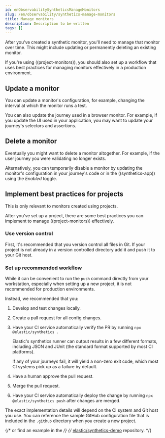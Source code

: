```yaml
---
id: enObservabilitySyntheticsManageMonitors
slug: /en/observability/synthetics-manage-monitors
title: Manage monitors
description: Description to be written
tags: []
---
```



<div id="synthetics-manage-monitors"></div>

After you've <DocLink id="enObservabilitySyntheticsGetStarted">created a synthetic monitor</DocLink>,
you'll need to manage that monitor over time. This might include updating
or permanently deleting an existing monitor.

If you're using ((project-monitors)), you should also set up a workflow that uses
<DocLink id="enObservabilitySyntheticsManageMonitors" section="implement-best-practices-for-projects">best practices for managing monitors effectively</DocLink>
in a production environment.

<div id="manage-monitors-config"></div>

## Update a monitor

You can update a monitor's configuration, for example, changing the interval at which
the monitor runs a test.

You can also update the journey used in a browser monitor.
For example, if you update the UI used in your application, you may want to update
your journey's selectors and assertions.

<SyntheticsManageMonitorsUpdateMonitorWidget />

<div id="manage-monitors-delete"></div>

## Delete a monitor

Eventually you might want to delete a monitor altogether.
For example, if the user journey you were validating no longer exists.

<SyntheticsManageMonitorsDeleteMonitorWidget />

Alternatively, you can temporarily disable a monitor by updating the monitor's
configuration in your journey's code or in the ((synthetics-app)) using the _Enabled_ toggle.

<div id="synthetics-projects-best-practices"></div>

## Implement best practices for projects

<DocCallOut title="Important" color="warning">
This is only relevant to monitors created using projects.
</DocCallOut>

After you've <DocLink id="enObservabilitySyntheticsGetStartedProject">set up a project</DocLink>,
there are some best practices you can implement to manage ((project-monitors)) effectively.

<div id="synthetics-version-control"></div>

### Use version control

First, it's recommended that you version control all files in Git.
If your project is not already in a version controlled directory add it
and push it to your Git host.

<div id="synthetics-workflow"></div>

### Set up recommended workflow

While it can be convenient to run the `push` command directly from your workstation,
especially when setting up a new project, it is not recommended for production environments.

Instead, we recommended that you:

1. Develop and test changes locally.
1. Create a pull request for all config changes.
1. Have your CI service automatically verify the PR by running `npx @elastic/synthetics .`

    Elastic's synthetics runner can output results in a few different formats,
    including JSON and JUnit (the standard format supported by most CI platforms).

    If any of your journeys fail, it will yield a non-zero exit code, which most CI systems pick up as a failure by default.

1. Have a human approve the pull request.
1. Merge the pull request.
1. Have your CI service automatically deploy the change by running `npx @elastic/synthetics push` after changes are merged.

The exact implementation details will depend on the CI system and Git host you use.
You can reference the sample GitHub configuration file that is included in the `.github`
directory when you create a new project.

{/* or find an example in the */}
{/* [elastic/synthetics-demo](https://github.com/elastic/synthetics-demo/blob/main/.github/workflows/run-synthetics.yml) repository. */}
